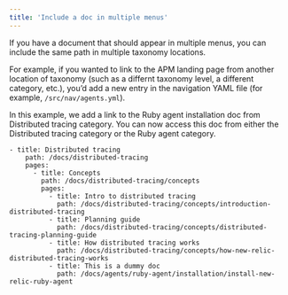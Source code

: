 ```yaml
---
title: 'Include a doc in multiple menus'
---
```


If you have a document that should appear in multiple menus, you can include the same path in multiple taxonomy locations.

For example, if you wanted to link to the APM landing page from another location of taxonomy (such as a differnt taxonomy level, a different category, etc.), you’d add a new entry in the navigation YAML file (for example, `/src/nav/agents.yml`).

In this example, we add a link to the Ruby agent installation doc from Distributed tracing category. You can now access this doc from either the Distributed tracing category or the Ruby agent category.
```
- title: Distributed tracing
    path: /docs/distributed-tracing
    pages:
      - title: Concepts
        path: /docs/distributed-tracing/concepts
        pages:
          - title: Intro to distributed tracing
            path: /docs/distributed-tracing/concepts/introduction-distributed-tracing
          - title: Planning guide
            path: /docs/distributed-tracing/concepts/distributed-tracing-planning-guide
          - title: How distributed tracing works
            path: /docs/distributed-tracing/concepts/how-new-relic-distributed-tracing-works
          - title: This is a dummy doc
            path: /docs/agents/ruby-agent/installation/install-new-relic-ruby-agent
```


